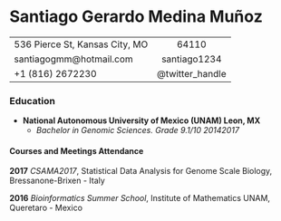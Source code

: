 Santiago Gerardo Medina Muñoz
============


-------------------------     --------------------------------------
536 Pierce St, Kansas City, MO 64110
santiagogmm@hotmail.com                                 santiago1234
+1 (816) 2672230                                     @twitter_handle
-------------------------     --------------------------------------

### Education

* **National Autonomous University of Mexico (UNAM)    Leon, MX**
    + *Bachelor in Genomic Sciences. Grade 9.1/10      20142017*

#### Courses and Meetings Attendance

**2017** *CSAMA2017*, Statistical Data Analysis for Genome Scale Biology, Bressanone-Brixen - Italy

**2016** *Bioinformatics Summer School*, Institute of Mathematics UNAM, Queretaro - Mexico
